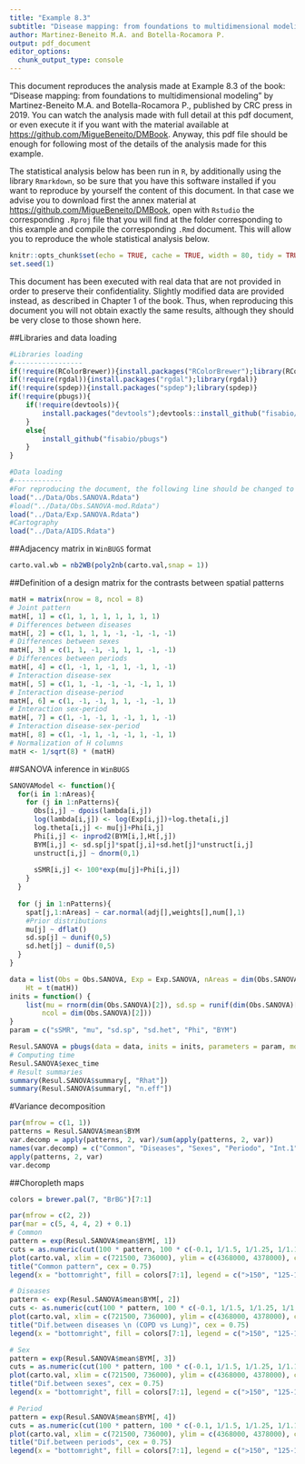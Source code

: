 ```yaml
---
title: "Example 8.3"
subtitle: "Disease mapping: from foundations to multidimensional modeling"
author: Martinez-Beneito M.A. and Botella-Rocamora P.
output: pdf_document
editor_options: 
  chunk_output_type: console
---
```

  
This document reproduces the analysis made at Example 8.3 of the book: "Disease mapping: from foundations to multidimensional modeling" by Martinez-Beneito M.A. and Botella-Rocamora P., published by CRC press in 2019. You can watch the analysis made with full detail at this pdf document, or even execute it if you want with the material available at <https://github.com/MigueBeneito/DMBook>. Anyway, this pdf file should be enough for following most of the details of the analysis made for this example.

The statistical analysis below has been run in `R`, by additionally using the library `Rmarkdown`, so be sure that you have this software installed if you want to reproduce by yourself the content of this document. In that case we advise you to download first the annex material at <https://github.com/MigueBeneito/DMBook>, open with `Rstudio` the corresponding `.Rproj` file that you will find at the folder corresponding to this example and compile the corresponding `.Rmd` document. This will allow you to reproduce the whole statistical analysis below.

```r
knitr::opts_chunk$set(echo = TRUE, cache = TRUE, width = 80, tidy = TRUE, tidy.opts = list(width.cutoff = 75))
set.seed(1)
```

This document has been executed with real data that are not provided in order to preserve their confidentiality. Slightly modified data are provided instead, as described in Chapter 1 of the book. Thus, when reproducing this document you will not obtain exactly the same results, although they should be very close to those shown here.

##Libraries and data loading
```r
#Libraries loading
#-----------------
if(!require(RColorBrewer)){install.packages("RColorBrewer");library(RColorBrewer)}
if(!require(rgdal)){install.packages("rgdal");library(rgdal)}
if(!require(spdep)){install.packages("spdep");library(spdep)}
if(!require(pbugs)){
    if(!require(devtools)){
        install.packages("devtools");devtools::install_github("fisabio/pbugs")
    }
    else{
        install_github("fisabio/pbugs")
    }
}

#Data loading
#------------
#For reproducing the document, the following line should be changed to load("../Data/Obs.SANOVA-mod.Rdata") since that file contains the modified data making it possible to reproduce this document.
load("../Data/Obs.SANOVA.Rdata")
#load("../Data/Obs.SANOVA-mod.Rdata")
load("../Data/Exp.SANOVA.Rdata")
#Cartography
load("../Data/AIDS.Rdata")
```

##Adjacency matrix in `WinBUGS` format
```r

carto.val.wb = nb2WB(poly2nb(carto.val,snap = 1))
```

##Definition of a design matrix for the contrasts between spatial patterns
```r
matH = matrix(nrow = 8, ncol = 8)
# Joint pattern
matH[, 1] = c(1, 1, 1, 1, 1, 1, 1, 1)
# Differences between diseases
matH[, 2] = c(1, 1, 1, 1, -1, -1, -1, -1)
# Differences between sexes
matH[, 3] = c(1, 1, -1, -1, 1, 1, -1, -1)
# Differences between periods
matH[, 4] = c(1, -1, 1, -1, 1, -1, 1, -1)
# Interaction disease-sex
matH[, 5] = c(1, 1, -1, -1, -1, -1, 1, 1)
# Interaction disease-period
matH[, 6] = c(1, -1, -1, 1, 1, -1, -1, 1)
# Interaction sex-period
matH[, 7] = c(1, -1, -1, 1, -1, 1, 1, -1)
# Interaction disease-sex-period
matH[, 8] = c(1, -1, 1, -1, -1, 1, -1, 1)
# Normalization of H columns
matH <- 1/sqrt(8) * (matH)
```

##SANOVA inference in `WinBUGS`
```r
SANOVAModel <- function(){
  for(i in 1:nAreas){
    for (j in 1:nPatterns){
      Obs[i,j] ~ dpois(lambda[i,j])
      log(lambda[i,j]) <- log(Exp[i,j])+log.theta[i,j]
      log.theta[i,j] <- mu[j]+Phi[i,j]
      Phi[i,j] <- inprod2(BYM[i,],Ht[,j])
      BYM[i,j] <- sd.sp[j]*spat[j,i]+sd.het[j]*unstruct[i,j]
      unstruct[i,j] ~ dnorm(0,1)
      
      sSMR[i,j] <- 100*exp(mu[j]+Phi[i,j])
    }
  }
  
  for (j in 1:nPatterns){    
    spat[j,1:nAreas] ~ car.normal(adj[],weights[],num[],1)  
    #Prior distributions
    mu[j] ~ dflat()
    sd.sp[j] ~ dunif(0,5)
    sd.het[j] ~ dunif(0,5)
  }
}

data = list(Obs = Obs.SANOVA, Exp = Exp.SANOVA, nAreas = dim(Obs.SANOVA)[1], nPatterns = dim(Obs.SANOVA)[2], adj = carto.val.wb$adj, weights = rep(1, length(carto.val.wb$adj)), num = carto.val.wb$num, 
    Ht = t(matH))
inits = function() {
    list(mu = rnorm(dim(Obs.SANOVA)[2]), sd.sp = runif(dim(Obs.SANOVA)[2]), sd.het = runif(dim(Obs.SANOVA)[2]), spat = matrix(rnorm(prod(dim(Obs.SANOVA))), nrow = dim(Obs.SANOVA)[2]), unstruct = matrix(rnorm(prod(dim(Obs.SANOVA))), 
        ncol = dim(Obs.SANOVA)[2]))
}
param = c("sSMR", "mu", "sd.sp", "sd.het", "Phi", "BYM")

Resul.SANOVA = pbugs(data = data, inits = inits, parameters = param, model.file = SANOVAModel, n.iter = 10000, n.burnin = 1000, DIC = F, bugs.seed = 1)
# Computing time
Resul.SANOVA$exec_time
# Result summaries
summary(Resul.SANOVA$summary[, "Rhat"])
summary(Resul.SANOVA$summary[, "n.eff"])
```

#Variance decomposition
```r
par(mfrow = c(1, 1))
patterns = Resul.SANOVA$mean$BYM
var.decomp = apply(patterns, 2, var)/sum(apply(patterns, 2, var))
names(var.decomp) = c("Common", "Diseases", "Sexes", "Periodo", "Int.1", "Int.2", "Int.3", "Int.4")
apply(patterns, 2, var)
var.decomp
```

##Choropleth maps
```r
colors = brewer.pal(7, "BrBG")[7:1]

par(mfrow = c(2, 2))
par(mar = c(5, 4, 4, 2) + 0.1)
# Common
pattern = exp(Resul.SANOVA$mean$BYM[, 1])
cuts = as.numeric(cut(100 * pattern, 100 * c(-0.1, 1/1.5, 1/1.25, 1/1.1, 1.1, 1.25, 1.5, 100)))
plot(carto.val, xlim = c(721500, 736000), ylim = c(4368000, 4378000), col = colors[cuts])
title("Common pattern", cex = 0.75)
legend(x = "bottomright", fill = colors[7:1], legend = c(">150", "125-150", "110-125", "91-110", "80-91", "66-80", "<66"), cex = 0.75, inset = 0.03)

# Diseases
pattern <- exp(Resul.SANOVA$mean$BYM[, 2])
cuts <- as.numeric(cut(100 * pattern, 100 * c(-0.1, 1/1.5, 1/1.25, 1/1.1, 1.1, 1.25, 1.5, 100)))
plot(carto.val, xlim = c(721500, 736000), ylim = c(4368000, 4378000), col = colors[cuts])
title("Dif.between diseases \n (COPD vs Lung)", cex = 0.75)
legend(x = "bottomright", fill = colors[7:1], legend = c(">150", "125-150", "110-125", "91-110", "80-91", "66-80", "<66"), cex = 0.75, inset = 0.03)

# Sex
pattern = exp(Resul.SANOVA$mean$BYM[, 3])
cuts = as.numeric(cut(100 * pattern, 100 * c(-0.1, 1/1.5, 1/1.25, 1/1.1, 1.1, 1.25, 1.5, 100)))
plot(carto.val, xlim = c(721500, 736000), ylim = c(4368000, 4378000), col = colors[cuts])
title("Dif.between sexes", cex = 0.75)
legend(x = "bottomright", fill = colors[7:1], legend = c(">150", "125-150", "110-125", "91-110", "80-91", "66-80", "<66"), cex = 0.75, inset = 0.03)

# Period
pattern = exp(Resul.SANOVA$mean$BYM[, 4])
cuts = as.numeric(cut(100 * pattern, 100 * c(-0.1, 1/1.5, 1/1.25, 1/1.1, 1.1, 1.25, 1.5, 100)))
plot(carto.val, xlim = c(721500, 736000), ylim = c(4368000, 4378000), col = colors[cuts])
title("Dif.between periods", cex = 0.75)
legend(x = "bottomright", fill = colors[7:1], legend = c(">150", "125-150", "110-125", "91-110", "80-91", "66-80", "<66"), cex = 0.75, inset = 0.03)
```



